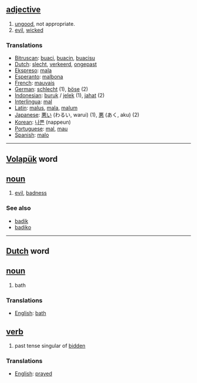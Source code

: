 == [[adjective]] ==
# [[ungood]], not appropriate.
# [[evil]], [[wicked]]

===Translations===
*[[Bitruscan]]: [[buaci]], [[buacin]], [[buacisu]]
*[[Dutch]]: [[slecht]], [[verkeerd]], [[ongepast]]
*[[Ekspreso]]: [[mala]]
*[[Esperanto]]: [[malbona]]
*[[French]]: [[mauvais]]
*[[German]]: [[schlecht]] (1), [[böse]] (2)
*[[Indonesian]]: [[buruk]] / [[jelek]] (1), [[jahat]] (2)
*[[Interlingua]]: [[mal]]
*[[Latin]]: [[malus]], [[mala]], [[malum]]
*[[Japanese]]: [[悪い]] (わるい, warui) (1), [[悪]] (あく, aku) (2)
*[[Korean]]: [[나쁜]] (nappeun)
*[[Portuguese]]: [[mal]], [[mau]]
*[[Spanish]]: [[malo]]

----

== [[Volapük]] word == 
== [[noun]] ==
# [[evil]], [[badness]]

=== See also ===
*[[badik]]
*[[badiko]]

----

==[[Dutch]] word ==
== [[noun]] ==
#bath

=== Translations ===
*[[English]]: [[bath]]

== [[verb]] ==

# past tense singular of [[bidden]]

===Translations===
*[[English]]: [[prayed]]